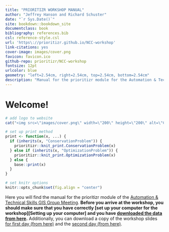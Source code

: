 ```yaml
---
title: "PRIORITIZR WORKSHOP MANUAL"
author: "Jeffrey Hanson and Richard Schuster"
date: "`r Sys.Date()`"
site: bookdown::bookdown_site
documentclass: book
bibliography: references.bib
csl: reference-style.csl
url: 'https\://prioritizr.github.io/NCC-workshop'
link-citations: yes
cover-image: images/cover.png
favicon: favicon.ico
github-repo: prioritizr/NCC-workshop
fontsize: 12pt
urlcolor: blue
geometry: "left=2.54cm, right=2.54cm, top=2.54cm, bottom=2.54cm"
description: "Manual for the prioritizr module for the Automation & Technical Skills GIS Group Meeting held held by the Nature Conservancy of Canada."
---
```


# Welcome!

```r
# add logo to website
cat("<img src=\"images/cover.png\" width=\"200\" height=\"200\" alt=\"Cover image\" align=\"right\" style=\"margin: 0 1em 0 1em\" />\n")
```

```r
# set up print method
print <- function(x, ...) {
  if (inherits(x, "ConservationProblem")) {
    prioritizr::knit_print.ConservationProblem(x)
  } else if (inherits(x, "OptimizationProblem")) {
    prioritizr::knit_print.OptimizationProblem(x)
  } else {
    base::print(x)
  }
}
```

```r
# set knitr options
knitr::opts_chunk$set(fig.align = "center")
```

Here you will find the manual for the prioritizr module of the [Automation & Technical Skills GIS Group Meeting](https://prioritizr.github.io/NCC-workshop/). **Before you arrive at the workshop, you should make sure that you have correctly [set up your computer for the workshop][Setting up your computer] and you have [downloaded the data from here](https://github.com/prioritizr/NCC-workshop/raw/main/data.zip).** Additionally, you can download a copy of the workshop slides [for first day (from here)](https://github.com/prioritizr/NCC-workshop/raw/main/slides-day-1.pptx) and the [second day (from here)](https://github.com/prioritizr/NCC-workshop/raw/main/slides-day-2.pptx).
